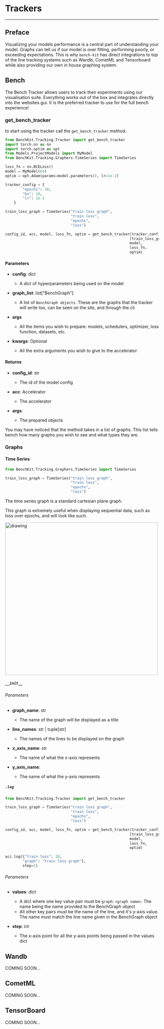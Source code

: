 # Trackers
---
## Preface

Visualizing your models performance is a central part of understanding your model. Graphs can tell us if our model
is over fitting, performing poorly, or exceeding expectations. This is why `bench-kit` has direct integrations to top of the line
tracking systems such as Wandb, CometML and Tensorboard while also providing our own in house graphing system.

## Bench

The Bench Tracker allows users to track their experiments using our visualisation suite. Everything works out of the box
and integrates directly into the websites gui. It is the preferred tracker to use for the full bench experience!

### get_bench_tracker
to start using the tracker call the `get_bench_tracker` method.

```python filename="TrainScript.py" copy
from BenchKit.Tracking.Tracker import get_bench_tracker
import torch.nn as nn
import torch.optim as opt
from Models.ProjectModels import MyModel
from BenchKit.Tracking.Graphers.TimeSeries import TimeSeries

loss_fn = nn.BCELoss()
model = MyModel(64)
optim = opt.Adam(params=model.parameters(), lr=1e-2)

tracker_config = {
        "epochs": 10,
        "bs": 16,
        "lr": 1e-2
    }

train_loss_graph = TimeSeries("train loss graph",
                              "train loss",
                              "epochs",
                              "loss")

config_id, acc, model, loss_fn, optim = get_bench_tracker(tracker_config,
                                                         [train_loss_graph],
                                                         model,
                                                         loss_fn,
                                                         optim)
```
#### Parameters

- **config**: dict
    + A dict of hyperparameters being used on the model

- **graph_list**: list["BenchGraph"]
    + A list of `BenchGraph objects`. These are the graphs that the tracker will write too, can be seen on the site,
        and through the cli

- **args**
    + All the items you wish to prepare: models, schedulers, optimizer, loss function, datasets, etc.

- **kwargs**: Optional
    + All the extra arguments you wish to give to the accelerator

#### Returns

- **config_id**: str
    + The id of the model config

- **acc**: Accelerator
    + The accelerator

- **args**:
    + The prepared objects

You may have noticed that the method takes in a list of graphs. This list tells bench how many graphs you wish to see
and what types they are.

### Graphs

#### Time Series

```python filename="TrainScript.py" copy
from BenchKit.Tracking.Graphers.TimeSeries import TimeSeries

train_loss_graph = TimeSeries("train loss graph",
                              "train loss",
                              "epochs",
                              "loss")
```

The time series graph is a standard cartesian plane graph.

This graph is extremely useful when displaying sequential data, such as loss over epochs, and will look like such.

<img src="https://sofadocsbucket.s3.us-west-2.amazonaws.com/assets/bench-kit/API/Trackers/loss_graph.png" alt="drawing" width="500"/>

##### `__init__`

###### Parameters

- **graph_name**: str
    + The name of the graph will be displayed as a title

- **line_names**: str | tuple[str]
    + The names of the lines to be displayed on the graph

- **x_axis_name**: str
    + The name of what the x-axis represents

- **y_axis_name**:
    + The name of what the y-axis represents

##### `.log`

```python filename="TrainScript.py" copy
from BenchKit.Tracking.Tracker import get_bench_tracker

train_loss_graph = TimeSeries("train loss graph",
                              "train loss",
                              "epochs",
                              "loss")

config_id, acc, model, loss_fn, optim = get_bench_tracker(tracker_config,
                                                         [train_loss_graph],
                                                         model,
                                                         loss_fn,
                                                         optim)

acc.log({"train loss": 10,
        "graph": "train loss graph"},
        step=1)
```

###### Parameters

- **values**: dict
    + A dict where one key value pair must be `graph`: `<graph name>`. The name being the name provided to the BenchGraph object
    + All other key pairs must be the name of the line, and it's y-axis value. The name must match the line name given in the BenchGraph
  object

- **step**: int
    + The x-axis point for all the y-axis points being passed in the values dict

## Wandb
COMING SOON...

## CometML
COMING SOON...

## TensorBoard
COMING SOON...
